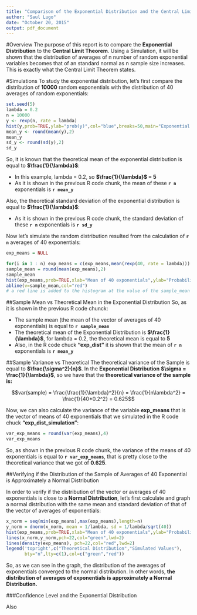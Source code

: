 ```yaml
---
title: "Comparison of the Exponential Distribution and the Central Limit Theorem"
author: "Saul Lugo"
date: "October 20, 2015"
output: pdf_document
---
```


#Overview
The purpose of this report is to compare the **Exponential Distribution** to the **Central Limit Theorem**. Using a Simulation, it will be shown that the distribution of averages of n number of random exponential variables becomes that of an standard normal as n sample size increases. This is exactly what the Central Limit Theorem states.

#Simulations
To study the exponential distribution, let's first compare the distribution of **10000** random exponentials with the distribution of 40 averages of random exponentials:


```r
set.seed(5)
lambda = 0.2
n = 10000
y <- rexp(n, rate = lambda)
hist(y,prob=TRUE,ylab="prob(y)",col="blue",breaks=50,main="Exponential Distribution")
mean_y <- round(mean(y),2)
mean_y
sd_y <- round(sd(y),2)
sd_y 
```

So, it is known that the theoretical mean of the exponential distribution is equal to **$\frac{1}{\lambda}$**: 

- In this example, lambda = 0.2, so **$\frac{1}{\lambda}$ = 5**
- As it is shown in the previous R code chunk, the mean of these **`r n`** exponentials is **`r mean_y`**

Also, the theoretical standard deviation of the exponential distribution is equal to **$\frac{1}{\lambda}$**:

- As it is shown in the previous R code chunk, the standard deviation of these **`r n`** exponentials is **`r sd_y`**

Now let's simulate the random distribution resulted from the calculation of **`r n`** averages of 40 exponentials:

```r
exp_means = NULL

for(i in 1 : n) exp_means = c(exp_means,mean(rexp(40, rate = lambda)))
sample_mean = round(mean(exp_means),2)
sample_mean
hist(exp_means,prob=TRUE,xlab="Mean of 40 exponentials",ylab="Probability of exp_means",col="blue",breaks=50,main="Distribution of Averages of 40 Exponentials")
abline(v=sample_mean,col="red")
# a red line is added to the histogram at the value of the sample_mean
```

##Sample Mean vs Theoretical Mean in the Exponential Distribution
So, as it is shown in the previous R code chunck:

- The sample mean (the mean of the vector of averages of 40 exponentials) is equal to **`r sample_mean`**
- The theoretical mean of the Exponential Distribution is **$\frac{1}{\lambda}$**, for lambda = 0.2, the theoretical mean is equal to **5**
- Also, in the R code chuck **"exp_dist"** it is shown that the mean of **`r n`** exponentials is **`r mean_y`**
        
##Sample Variance vs Theoretical
The theoretical variance of the Sample is equal to **$\frac{\sigma^2}{n}$**. In the **Exponential Distribution** **$\sigma = \frac{1}{\lambda}$**, so we have that the **theoretical variance of the sample is:**

$$var(sample) = \frac{\frac{1}{\lambda}^2}{n} = \frac{1}{n\lambda^2} = \frac{1}{40*0.2^2} = 0.625$$

Now, we can also calculate the variance of the variable **exp_means** that is the vector of means of 40 exponentials that we simulated in the R code chuck **"exp_dist_simulation"**:

```r
var_exp_means = round(var(exp_means),4)
var_exp_means
```

So, as shown in the previous R code chunk, the variance of the means of 40 exponentials is equal to **`r var_exp_means`**, that is pretty close to the theoretical variance that we got of **0.625**.

##Verifying if the Distribution of the Sample of Averages of 40 Exponential is Approximately a Normal Distribution

In order to verify if the distribution of the vector or averages of 40 exponentials is close to a **Normal Distribution**, let's first calculate and graph a normal distribution with the same mean and standard deviation of that of the vector of averages of exponentials:

```r
x_norm = seq(min(exp_means),max(exp_means),length=n)
y_norm = dnorm(x_norm, mean = 1/lambda, sd = 1/lambda/sqrt(40))
hist(exp_means,prob=TRUE,xlab="Mean of 40 exponentials",ylab="Probability of exp_means",col="blue",breaks=50,main="Mean of 40 Exp Dist vs Normal Dist")
lines(x_norm,y_norm,pch=22,col="green",lwd=2)
lines(density(exp_means), pch=22,col="red",lwd=2)
legend('topright',c("Theoretical Distribution","Simulated Values"),
       bty="n",lty=c(1),col=c("green","red"))
```

So, as we can see in the graph, the distribution of the averages of exponentials converged to the normal distribution. In other words, **the distribution of averages of exponentials is approximately a Normal Distribution.**

###Confidence Level and the Exponential Distribution

Also

